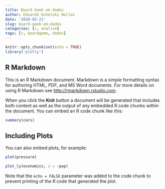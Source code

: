 ```yaml
---
title: Board Geek em dados
author: Eduardo Ochetski Hellas
date: '2018-03-21'
slug: board-geek-em-dados
categories: [r, analise]
tags: [r, boardgame, dados]
---
```



```r
knitr::opts_chunk$set(echo = TRUE)
library('plotly')
```

## R Markdown

This is an R Markdown document. Markdown is a simple formatting syntax for authoring HTML, PDF, and MS Word documents. For more details on using R Markdown see <http://rmarkdown.rstudio.com>.

When you click the **Knit** button a document will be generated that includes both content as well as the output of any embedded R code chunks within the document. You can embed an R code chunk like this:

```r
summary(cars)
```

## Including Plots

You can also embed plots, for example:

```r
plot(pressure)

plot_ly(economics, x = ~pop)
```

Note that the `echo = FALSE` parameter was added to the code chunk to prevent printing of the R code that generated the plot.
